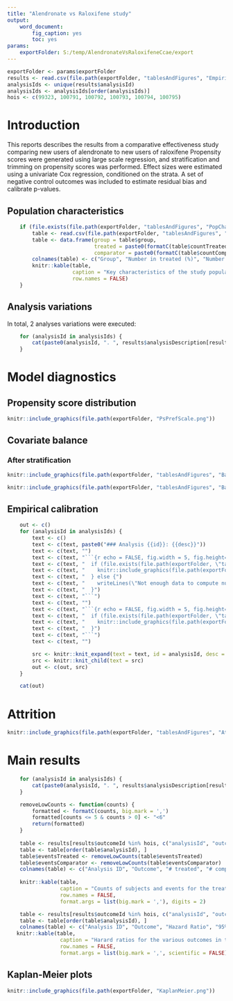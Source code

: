 ```yaml
---
title: "Alendronate vs Raloxifene study"
output: 
    word_document:
        fig_caption: yes
        toc: yes
params: 
    exportFolder: S:/temp/AlendronateVsRaloxifeneCcae/export
---
```


```r
exportFolder <- params$exportFolder
results <- read.csv(file.path(exportFolder, "tablesAndFigures", "EmpiricalCalibration.csv"))
analysisIds <- unique(results$analysisId)
analysisIds <- analysisIds[order(analysisIds)]
hois <- c(99323, 100791, 100792, 100793, 100794, 100795)
```


# Introduction

This reports describes the results from a comparative effectiveness study comparing new users of alendronate to new users of raloxifene Propensity scores were generated using large scale regression, and stratification and trimming on propensity scores was performed. Effect sizes were estimated using a univariate Cox regression, conditioned on the strata. A set of negative control outcomes was included to estimate residual bias and calibrate p-values.

## Population characteristics

```r
    if (file.exists(file.path(exportFolder, "tablesAndFigures", "PopChar.csv"))){
        table <- read.csv(file.path(exportFolder, "tablesAndFigures", "PopChar.csv"))
        table <- data.frame(group = table$group,
                            treated = paste0(formatC(table$countTreated, format="d", big.mark=","), " (", round(table$fractionTreated*100, 1), ")"),
                            comparator = paste0(formatC(table$countComparator, format="d", big.mark=","), " (", round(table$fractionComparator*100, 1), ")"))
        colnames(table) <- c("Group", "Number in treated (%)", "Number in comparator (%)")
        knitr::kable(table, 
                     caption = "Key characteristics of the study population, stratified by treatment group.", 
                     row.names = FALSE)
    }
```  

## Analysis variations

In total, 2 analyses variations were executed:

```r
    for (analysisId in analysisIds) {
        cat(paste0(analysisId, ". ", results$analysisDescription[results$analysisId == analysisId][1], "\n"))
    }
```

# Model diagnostics

## Propensity score distribution

```r
knitr::include_graphics(file.path(exportFolder, "PsPrefScale.png"))
```

## Covariate balance

### After stratification

```r
knitr::include_graphics(file.path(exportFolder, "tablesAndFigures", "BalanceScatterPlot.png"))
```

```r
knitr::include_graphics(file.path(exportFolder, "tablesAndFigures", "BalanceTopVariables.png"))
```

## Empirical calibration

```r
    out <- c()
    for (analysisId in analysisIds) {
        text <- c()
        text <- c(text, paste0("### Analysis {{id}}: {{desc}}"))
        text <- c(text, "")
        text <- c(text, "```{r echo = FALSE, fig.width = 5, fig.height= 5, fig.cap = \"Calibration effect plot. Blue dots represent the negative controls used in this study. The dashed line indicates the boundary below which p < 0.05 using traditional p-value computation. The orange area indicated the area where p < 0.05 using calibrated p-value computation.\"}")
        text <- c(text, "  if (file.exists(file.path(exportFolder, \"tablesAndFigures\", \"CalEffectNoHoi_a{{id}}.png\"))) {")
        text <- c(text, "    knitr::include_graphics(file.path(exportFolder, \"tablesAndFigures\", \"CalEffectNoHoi_a{{id}}.png\"))")
        text <- c(text, "  } else {")
        text <- c(text, "    writeLines(\"Not enough data to compute null distribution.\")")
        text <- c(text, "  }")
        text <- c(text, "```")
        text <- c(text, "")
        text <- c(text, "```{r echo = FALSE, fig.width = 5, fig.height= 5, fig.cap = \"Calibration plot. This plot shows the fraction of negative controls with p-values below alpha, for every level of alpha. Ideally, the plots should follow the diagonal. This plot has been generated using leave-one-out: when computing the calibrated p-value for a negative control, the bias distribution was fitted using all other negative controls.\"}")
        text <- c(text, "  if (file.exists(file.path(exportFolder, \"tablesAndFigures\", \"Cal_a{{id}}.png\"))) {")
        text <- c(text, "    knitr::include_graphics(file.path(exportFolder, \"tablesAndFigures\", \"Cal_a{{id}}.png\"))")
        text <- c(text, "  }")
        text <- c(text, "```")
        text <- c(text, "")

        src <- knitr::knit_expand(text = text, id = analysisId, desc = results$analysisDescription[results$analysisId == analysisId][1])
        src <- knitr::knit_child(text = src)
        out <- c(out, src)
    } 
```

```r
    cat(out)
```
# Attrition

```r
knitr::include_graphics(file.path(exportFolder, "tablesAndFigures", "Attrition.png"))
```

# Main results

```r
    for (analysisId in analysisIds) {
        cat(paste0(analysisId, ". ", results$analysisDescription[results$analysisId == analysisId][1], "\n"))
    }
```


```r
    removeLowCounts <- function(counts) {
        formatted <- formatC(counts, big.mark = ',')
        formatted[counts <= 5 & counts > 0] <- "<6" 
        return(formatted)
    }
    
    table <- results[results$outcomeId %in% hois, c("analysisId", "outcomeName", "treated", "comparator", "eventsTreated", "eventsComparator")]
    table <- table[order(table$analysisId), ]
    table$eventsTreated <- removeLowCounts(table$eventsTreated)
    table$eventsComparator <- removeLowCounts(table$eventsComparator)
    colnames(table) <- c("Analysis ID", "Outcome", "# treated", "# comparator", "# treated with event", "# comparator with event")
    
    knitr::kable(table, 
                 caption = "Counts of subjects and events for the treated and comparator groups.", 
                 row.names = FALSE, 
                 format.args = list(big.mark = ','), digits = 2)
```  

```r
    table <- results[results$outcomeId %in% hois, c("analysisId", "outcomeName", "rr", "ci95lb" , "ci95ub", "p", "calibratedP")]
    table <- table[order(table$analysisId), ]
    colnames(table) <- c("Analysis ID", "Outcome", "Hazard Ratio", "95% CI LB", "95% CI UB", "P", "Cal. P")
   knitr::kable(table, 
                 caption = "Harard ratios for the various outcomes in the alendronate group compared to the raloxifene group. Also included are traditional and calibrated p-values.", 
                 row.names = FALSE, 
                 format.args = list(big.mark = ',', scientific = FALSE), digits = 2)
```  

## Kaplan-Meier plots


```r
knitr::include_graphics(file.path(exportFolder, "KaplanMeier.png"))
```
